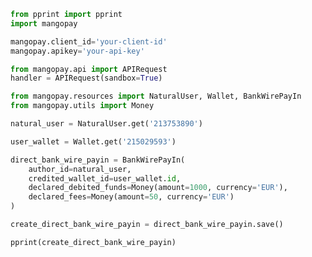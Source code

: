   
```python Python  
from pprint import pprint
import mangopay

mangopay.client_id='your-client-id'
mangopay.apikey='your-api-key'

from mangopay.api import APIRequest
handler = APIRequest(sandbox=True)

from mangopay.resources import NaturalUser, Wallet, BankWirePayIn
from mangopay.utils import Money

natural_user = NaturalUser.get('213753890')

user_wallet = Wallet.get('215029593')

direct_bank_wire_payin = BankWirePayIn(
    author_id=natural_user,
    credited_wallet_id=user_wallet.id,
    declared_debited_funds=Money(amount=1000, currency='EUR'),
    declared_fees=Money(amount=50, currency='EUR')
)

create_direct_bank_wire_payin = direct_bank_wire_payin.save()

pprint(create_direct_bank_wire_payin)  
```